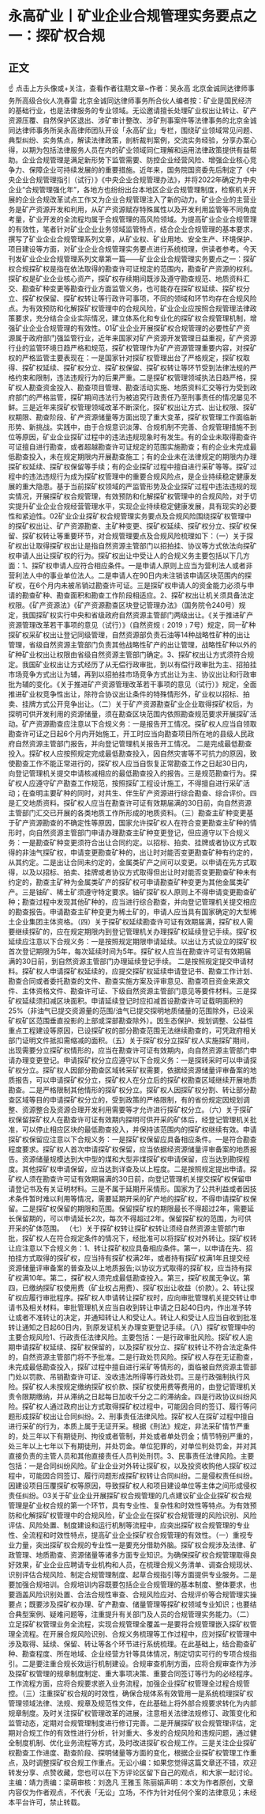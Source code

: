 # 永高矿业丨矿业企业合规管理实务要点之一：探矿权合规
## 正文
☝ 点击上方头像或+关注，查看作者往期文章~作者：吴永高 北京金诚同达律师事务所高级合伙人冼春雷 北京金诚同达律师事务所合伙人编者按：矿业是国民经济的基础行业，也是法律服务的专业领域。无讼邀请擅长处理矿业权出让转让、矿产资源压覆、自然保护区退出、涉矿审计整改、涉矿刑事案件等法律事务的北京金诚同达律师事务所吴永高律师团队开设「永高矿业」专栏，围绕矿业领域常见问题、典型纠纷、实务焦点，解读法律政策，剖析裁判案例，交流实务经验，分享办案心得，以期为包括法律服务人员在内的矿业领域同仁理解和运用法律政策提供有益帮助。企业合规管理是满足新形势下监管需要、防控企业经营风险、增强企业核心竞争力、保障企业可持续发展的的重要措施。近年来，国务院国资委先后制定了《中央企业合规管理指引（试行）》《中央企业合规管理办法》，并将2022年确定为中央企业“合规管理强化年”，各地方也纷纷出台本地区企业合规管理制度，检察机关开展的企业合规改革试点工作又为企业合规管理注入了新的动力。矿业企业的主营业务是矿产资源开发和利用，从矿产资源赋存特殊属性以及开发利用监管等不同角度考量，矿业开发的全流程均属于合规管理的高风险领域。为提高矿业企业合规管理的有效性，笔者针对矿业企业业务领域监管特点，结合企业合规管理的基本要求，撰写了矿业企业合规管理系列文章，从矿业权、矿业用地、安全生产、环境保护、项目建设等方面，对矿业企业合规管理实务要点进行系统梳理，供读者参考。今天刊发矿业企业合规管理系列文章第一篇——矿业企业合规管理实务要点之一：探矿权合规探矿权是指在依法取得的勘查许可证规定的范围内，勘查矿产资源的权利。探矿权是矿业企业核心资产，探矿权存续期间既涉及遵守勘查规范、地质资料汇交、勘查矿种变更等勘查行业方面监管义务，也可能存在探矿权延续、探矿权分立、探矿权保留、探矿权转让等行政许可事项，不同的领域和环节均存在合规风险点。为有效预防和化解探矿权管理中的合规风险，矿业企业应按照合规管理法律政策要求，充分结合企业实际情况，建立体系化和专业化的探矿权合规管理机制，增强矿业企业合规管理的有效性。01矿业企业开展探矿权合规管理的必要性矿产资源属于政府部门强监管行业，近年来国家对矿产资源开发管理日益重视，矿产资源行业的监管环境日趋严格和规范，探矿权管理作为矿产资源管理重要内容，对探矿权的严格监管主要表现在：一是国家针对探矿权管理出台了严格规定，探矿权取得、探矿权延续、探矿权分立、探矿权保留、探矿权转让等环节受到法律法规的严格约束和限制，违法违规行为的后果严重。二是探矿权管理领域执法日趋严格，探矿权人勘查资金投入、勘查项目管理、勘查活动实施、地质资料汇交等行为受到政府部门的严格监管，探矿期间违法行为被追究行政责任乃至刑事责任的情况屡见不鲜。三是近年来探矿权管理领域改革不断深化，探矿权出让方式、出让权限、探矿权期限、勘查阶段、矿产资源储量等方面出现了重大变革，探矿权管理工作面临新形势、新挑战。实践中，由于合规意识淡薄、合规机制不完善、合规管理措施不到位等原因，矿业企业探矿过程中的违法违规现象时有发生。有的企业未取得勘查许可证擅自进行勘查，或者超越勘查许可证规定的范围实施勘查；有的企业未完成最低勘查投入，未在规定期限内开展勘查施工；有的企业未在法律规定的期限内办理探矿权延续、探矿权保留等手续；有的企业探矿过程中擅自进行采矿等等。探矿过程中的违法违规行为成为探矿权管理中的重要合规风险点，是企业持续稳定健康发展的重大隐患。基于当前探矿权领域的严监管形势及企业探矿过程中违法违规的现实情况，开展探矿权合规管理，有效预防和化解探矿权管理中的合规风险，对于切实提升矿业企业合规经营管理水平，实现企业持续稳定健康发展，具有现实的必要性和紧迫性。02矿业企业探矿权合规管理实务要点及合规风险围绕探矿权管理中的探矿权出让、矿产资源勘查、主矿种变更、探矿权延续、探矿权分立、探矿权保留、探矿权转让等重要环节，对合规管理要点及合规风险梳理如下：（一）关于探矿权出让取得探矿权出让是指自然资源主管部门以招拍挂、协议等方式依法向探矿权申请人出让探矿权的行为。探矿权出让中受让人的合规义务主要包括以下几方面：1、探矿权申请人应符合相应条件。一是申请人原则上应当为营利法人或者非营利法人中的事业单位法人。二是申请人在90日内未注销该申请区块范围内的探矿权，在6个月内未被吊销过勘查许可证。三是探矿权申请人的资金能力必须与申请的勘查矿种、勘查面积和勘查工作阶段相适应。2、探矿权出让机关须具备法定权限。《矿产资源法》《矿产资源勘查区块登记管理办法》（国务院令240号）规定，我国探矿权实行中央和省级政府自然资源主管部门两级出让。《关于推进矿产资源管理改革若干事项的意见（试行）》（自然资规﹝2019﹞7号）规定，同一矿种探矿权采矿权出让登记同级管理，自然资源部负责石油等14种战略性矿种的出让管理，省级自然资源主管部门负责其他战略性矿产的出让管理，战略性矿种以外的矿种矿业权出让权限由省级自然资源主管部门确定。3、探矿权出让方式须符合规定。我国矿业权出让方式经历了从无偿行政审批，到以有偿行政审批为主、招拍挂市场竞争方式出让为辅，再到以招拍挂市场竞争方式出让为主、协议出让和行政审批为辅的变化。《关于推进矿产资源管理改革若干事项的意见（试行）》规定，全面推进矿业权竞争性出让，除符合协议出让条件的特殊情形外，矿业权以招标、拍卖、挂牌方式公开竞争出让。（二）关于矿产资源勘查矿业企业取得探矿权后，为探明可供开发利用的资源储量，须在勘查区块范围内依照勘查规范要求开展探矿活动。矿产资源勘查应注意以下合规义务：一是报告开工情况。探矿权人应当自领取勘查许可证之日起6个月内开始施工，开工时应当向勘查项目所在地的县级人民政府自然资源主管部门报告，并向登记管理机关报告开工情况。  二是完成最低勘查投入。探矿权人应按照规定完成最低勘查投入，因自然灾害等不可抗力的原因，致使勘查工作不能正常进行的，探矿权人应当自恢复正常勘查工作之日起30日内，向登记管理机关提交申请核减相应的最低勘查投入的报告。三是规范勘查行为。探矿权人应遵守矿产勘查工作规范，按照探矿工程设计施工，不得擅自进行采矿活动；在查明主要矿种的同时，对共生、伴生矿产资源进行综合勘查、综合评价。四是汇交地质资料。探矿权人应当在勘查许可证有效期届满的30日前，向自然资源主管部门汇交已开展的各类地质工作所形成的地质资料。（三）勘查主矿种变更基于矿产资源勘查的不确定性等原因，国家允许探矿权人在符合变更勘查主矿种的情形时，向自然资源主管部门申请办理勘查主矿种变更登记，但应遵守以下合规义务：一是勘查矿种变更须符合出让合同约定。以招标、拍卖、挂牌或者协议方式取得的非油气探矿权，申请变更勘查矿种的，出让时对能否变更勘查矿种有约定的，从其约定。二是出让合同未约定的，金属类矿产之间可以变更。以申请在先方式取得，以及以招标、拍卖、挂牌或者协议方式取得但出让时对能否变更勘查矿种未有约定的，勘查主矿种为金属类矿产的探矿权可申请勘查矿种变更为其他金属类矿产。三是铀矿、稀土矿须遵守特定要求。铀矿探矿权人原则上不得申请变更勘查矿种；勘查过程中发现其他矿种的，应当进行综合勘查，并向登记管理机关提交相应的勘查报告。申请勘查主矿种变更为稀土矿的，申请人应当具有国家确定的大型稀土企业集团主体资格。（四）关于探矿权延续勘查许可证有效期届满，探矿权人需要继续探矿的，应在规定期限内到登记管理机关办理探矿权延续登记手续。探矿权延续应注意以下合规义务：一是按照规定期限申请延续。以出让方式设立的探矿权首次登记期限为5年，每次延续时间为5年。探矿权人应当在勘查许可证有效期届满的30日前，到自然资源主管部门办理延续登记手续。  二是按照规定提交申请材料。探矿权人申请探矿权延续的，应提交探矿权延续申请登记书、勘查工作计划、勘查合同或者委托勘查的文件、勘查实施方案及评审意见、勘查项目资金来源文件、主体资格文件、勘查许可证、下级自然资源主管部门意见等要件材料。三是探矿权延续须扣减区块面积。申请延续登记时应扣减首设勘查许可证载明面积的25%（非油气已提交资源量的范围/油气已提交探明地质储量的范围除外，已设采矿权矿区范围垂直投影的上部或深部勘查除外）。因生态保护、规划调整、公益性重点工程建设等原因，已设探矿权的部分勘查范围无法继续勘查的，可凭政府相关部门证明文件抵扣需缩减的面积。（五）关于探矿权分立探矿权人实施探矿期间，出现需要分立探矿权情形的，应当在勘查许可证有效期内，向自然资源主管部门申请办理变更登记。申请探矿权分立应遵守以下合规义务：一是探转采时可以申请探矿权分立。探矿权人因部分勘查区域转采矿权需要，依据经资源储量评审备案的地质报告，可以申请探矿权分立，探矿权人在分立后的探矿权勘查区域继续开展地质勘查。二是严格限制其他情形的探矿权分立。探矿权人因探矿权分割、转让部分勘查区域等目的申请探矿权分立的，受到政策的严格限制，有的省份规定因规划调整、资源整合及资源合理开发利用需要等才允许进行探矿权分立。（六）关于探矿权保留探矿权人在勘查许可证有效期内探明可供开采的矿体后，经登记管理机关批准，可以停止相应区块的最低勘查投入，并保持该范围内的探矿权继续有效。申请探矿权保留应注意以下合规义务：一是探矿权保留应具备相应条件。一是符合勘查程度要求。探矿权人首次申请探矿权保留，应当依据经资源储量评审备案的地质报告。资源储量规模达到大中型的煤和大型非煤探矿权申请保留，应当达到勘探程度。其他探矿权申请保留，应当达到详查及以上程度。二是按照规定提出申请。探矿权人须在勘查许可证有效期届满的30日前，向登记管理机关提交探矿权保留申请登记书及有关证明材料。三是不属于延期开采情形。国家为了公共利益或者因技术条件暂时难以利用等情况，需要延期开采的矿产地的探矿权，不得申请探矿权保留。二是探矿权保留的期限和范围。保留探矿权的期限最长不得超过2年，需要延长保留期的，可以申请延长2次，每次不得超过2年。保留探矿权的范围，为可供开采的矿体范围。 （七）关于探矿权转让探矿权转让须经自然资源主管部门审批，探矿权人在符合规定条件的情况下，经批准可以将探矿权对外转让。探矿权转让应注意以下合规义务：1、转让探矿权应具备相应条件。第一，以申请在先、招拍挂方式取得的探矿权，应当持有探矿权满2年，或者持有探矿权满1年且提交经资源储量评审备案的普查及以上地质报告;以协议方式取得的探矿权，应当持有探矿权满10年。第二，探矿权人须完成最低勘查投入。第三，探矿权属无争议。第四，已缴纳探矿权使用费（矿业权占用费）、探矿权出让收益（价款）。2、转让探矿权应履行审批程序。探矿权人申请转让探矿权时，应向审批管理机关提交转让申请书及相关材料。审批管理机关应当自收到转让申请之日起40日内，作出准予转让或者不准转让的决定，并通知转让人和受让人。转让人和受让人应当自收到批准转让通知之日起60日内，到原发证机关办理变更登记手续。（八）探矿权管理中的主要合规风险1、行政责任法律风险。主要包括：一是行政审批风险。探矿权人逾期申请探矿权延续、探矿权保留的，以及探矿权分立、探矿权转让不符合法定条件的，自然资源主管部门将不予批准。二是行政处罚风险。探矿权人存在无证勘查，未完成最低勘查投入，探矿过程中擅自进行采矿等情形的，面临被自然资源主管部门处以罚款、吊销勘查许可证、没收违法所得等行政处罚。三是行政强制执行风险。探矿权人未按规定缴纳探矿权价款、探矿权使用费等费用的，由登记管理机关责令限期缴纳，并从滞纳之日起每日加收千分之二的滞纳金。四是行政协议纠纷风险。探矿权人通过政府出让方式取得探矿权过程中，可能因合同的签订、履行等问题形成探矿权出让合同纠纷。2、刑事责任法律风险。探矿权人在探矿过程中擅自进行采矿的行为，本质上属于无证开采。根据《刑法》规定，非法采矿情节严重的，处三年以下有期徒刑、拘役或者管制，并处或者单处罚金；情节特别严重的，处三年以上七年以下有期徒刑，并处罚金。单位犯罪的，对单位判处罚金，并对其直接负责的主管人员和其他直接责任人员判处刑罚。3、民事责任法律风险。主要包括：一是合同纠纷风险。矿业企业对外转让探矿权，以及投资收购他人探矿权过程中，可能因合同签订、履行问题形成探矿权转让合同纠纷。二是侵权责任纠纷。因建设项目压覆探矿权等原因，导致探矿权人和项目建设单位等主体之间形成侵权责任纠纷。03关于矿业企业开展探矿权合规管理的几点建议矿业企业探矿权合规管理是矿业权合规的第一个环节，具有专业性、复杂性和时效性等特点。为有效预防和化解探矿权管理中的合规风险，矿业企业在探矿权合规管理的风险识别、风险评估、风险处置、制度建设和运行机制等流程中，应突出探矿权合规管理的专业性、全流程和时效性特点，提高矿业企业探矿权合规管理的有效性。（一）重视专业力量，突出探矿权合规的专业性一是要充分借助外脑。探矿权合规涉及法律、矿政管理、地质勘查、资源储量等诸多方面专业知识。为确保探矿权合规管理取得良好效果，矿业企业应聘请专业机构和人员，在梳理合规义务清单、调查合规现状、识别评估合规风险、制定合规管理制度、起草合规指引等方面提供专业服务。二是要加强合规培训。合规培训内容既要包括企业合规管理的基本制度、整体要求，也要涵盖风险识别处置、合法合规性审查、合规风险应对、合规评价等合规管理实操要点；既要涉及探矿权办理、矿产勘查、储量管理等探矿权领域专业知识；也要结合典型案例、疑难问题等，注重提升有关部门及人员的合规管理实务能力。（二）立足探矿权管理业务全流程，实现合规管理全覆盖一是要将合规管理嵌入探矿权管理全流程。在开展合规风险识别、合规义务梳理等工作过程中，应对探矿权管理中涉及取得、延续、保留、转让等各个环节进行系统梳理。在此基础上，结合勘查矿种、勘查程度、所在地域、企业经营方针等具体情况，制定切实可行的专项合规指引。二是要注重合规长效运行机制建设。合规审查机制方面，应将合规审查作为涉及探矿权管理的规章制度制定、重大事项决策、重要合同签订等行为的必经程序。工作流程方面，应将合规要求嵌入业务流程，加强企业探矿权管理全过程合规管控。（三）注重探矿权合规的时效性，确保合规体系有效管用一是系统梳理探矿权管理领域法律、法规、规章及规范性文件，在此基础上将外部合规要求转化为内部规章制度。及时关注探矿权管理改革的进展，注意相关法律法规修订、政策变化和监管动态，定期对合规管理制度进行修订完善。二是开展探矿权合规管理评估，定期对合规工作的有效性进行分析，针对重大、多发的合规风险和违规问题，通过健全制度机制、优化业务流程等方式，及时改进探矿权合规工作。三是关注企业探矿权勘查工作进度、勘查阶段、探明储量等方面的变化，根据企业探矿权管理工作重点，及时调整探矿权合规工作重点。无讼小编：如果您觉得这篇文章还不错，欢迎转发分享、点赞收藏，您也可以在下方评论区留下自己的观点，和大家一起讨论。主编：靖力责编：梁萌审核：刘逸凡 王雅玉 陈丽娟声明：本文为作者原创，文章内容仅为作者观点，不代表「无讼」立场，不作为针对任何个案的法律意见；未经本平台许可，禁止转载。